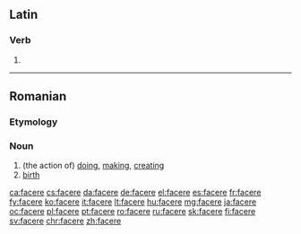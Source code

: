 ==Latin==
===Verb===
{{la-verb-form|facere}}

# {{inflection of|faciō||pres|actv|inf|lang=la}}

----

==Romanian==

===Etymology===
{{suffix|face|re|lang=ro}}

===Noun===
{{ro-noun|f|faceri}}

# (the action of) [[doing]], [[making]], [[creating]]
# [[birth]]

[[ca:facere]]
[[cs:facere]]
[[da:facere]]
[[de:facere]]
[[el:facere]]
[[es:facere]]
[[fr:facere]]
[[fy:facere]]
[[ko:facere]]
[[it:facere]]
[[lt:facere]]
[[hu:facere]]
[[mg:facere]]
[[ja:facere]]
[[oc:facere]]
[[pl:facere]]
[[pt:facere]]
[[ro:facere]]
[[ru:facere]]
[[sk:facere]]
[[fi:facere]]
[[sv:facere]]
[[chr:facere]]
[[zh:facere]]